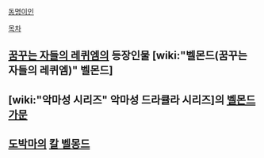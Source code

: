 [[동명이인]]

[[목차]]

== [[꿈꾸는 자들의 레퀴엠]]의 등장인물 [wiki:"벨몬드(꿈꾸는 자들의 레퀴엠)" 벨몬드] ==

 
== [wiki:"악마성 시리즈" 악마성 드라큘라 시리즈]의 [[벨몬드 가문]] ==

== [[도박마]]의 [[칼 벨몽드]] ==
